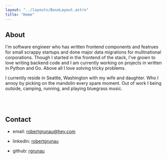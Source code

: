 ```yaml
---
layout: "../layouts/BaseLayout.astro"
title: "Home"
---
```



## About

I'm software engineer who has written frontend components and featrues
for small scrappy startups and done major data migrations for mulitnational
corporations. Though I started in the frontend of the stack, I've grown to
love writing backend code and I am currently working on projects in written
in Python and Go. Above all I love solving tricky problems.

I currently reside in Seattle, Washington with my wife and daughter. Who I annoy by picking on the mandolin every spare moment.
Out of work I being outside, camping, running, and playing bluegrass music.

<PostList numberOfPosts="latest" />

<br />
<br />

## Contact

- email: [robertgrunau@hey.com](mailto:robertgrunau@hey.com)

- linkedIn: [robertgrunau](https://www.linkedin.com/in/rjgrunau/)

- github: [rgrunau](https://www.github.com/rgrunau/)

<PostList numberOfPosts="recents" />
